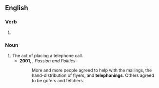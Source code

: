==English==

===Verb===
{{head|en|verb form}}

# {{present participle of|en|telephone|nocat=1}}

===Noun===
{{en-noun}}

# The act of placing a telephone call.
#* '''2001''', {{w|William Hairston}}, ''Passion and Politics''
#*: More and more people agreed to help with the mailings, the hand-distribution of flyers, and '''telephonings'''. Others agreed to be gofers and fetchers.